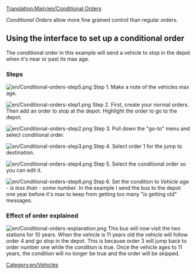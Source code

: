 [[Translation:Main/en/Conditional Orders]]{{en/Tutorial}}{{en/Table of contents}}

''Conditional Orders'' allow more fine grained control than regular orders.

== Using the interface to set up a conditional order ==

The conditional order in this example will send a vehicle to stop in the depot when it's near or past its max age.
===Steps===
[[File:en/Conditional-orders-step5.png|left]]
Step 1.
Make a note of the vehicles max age.

[[File:en/Conditional-orders-step1.png|left]]
Step 2.
First, create your normal orders. Then add an order to stop at the depot. Highlight the order to go to the depot.

[[File:en/Conditional-orders-step2.png|left]]
Step 3.
Pull down the "go-to" menu and select conditional order.

[[File:en/Conditional-orders-step3.png|left]]
Step 4.
Select order 1 for the jump to destination.

[[File:en/Conditional-orders-step4.png|left]]
Step 5.
Select the conditional order so you can edit it.


[[File:en/Conditional-orders-step6.png|left]]
Step 6.
Set the condition to ''Vehicle age'' - ''is less than'' - ''some number''. In the example I send the bus to the depot one year before it's max to keep from getting too many "is getting old" messages.
<br clear="all" />

===Effect of order explained===
[[File:en/Conditional-orders-explanation.png|left]]
This bus will now visit the two stations for 10 years. When the vehicle is 11 years old the vehicle will follow order 4 and go stop in the depot.
This is because order 3 will jump back to order number one while the condition is true. Once the vehicle ages to 11 years, the condition will no longer be true and the order will be skipped.

[[Category:en/Vehicles]]
